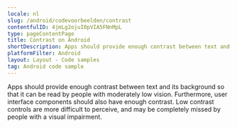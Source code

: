 ```yaml
---
locale: nl
slug: /android/codevoorbeelden/contrast
contentfulID: 4jmLg2ojuI0pVIA5FNnMpL
type: pageContentPage
title: Contrast on Android
shortDescription: Apps should provide enough contrast between text and its background so that it can be read by people with moderately low vision.
platformFilter: Android
layout: Layout - Code samples
tag: Android code sample
---
```


Apps should provide enough contrast between text and its background so that it can be read by people with moderately low vision. Furthermore, user interface components should also have enough contrast. Low contrast controls are more difficult to perceive, and may be completely missed by people with a visual impairment.

<CodeSample id="screen-contrast" locale="nl" platform="android"/>